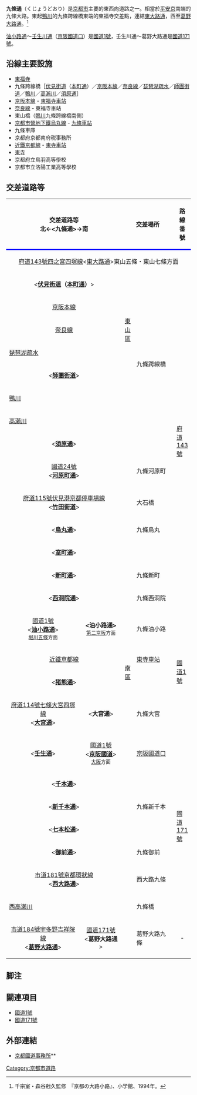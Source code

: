 '''九條通'''（くじょうどおり）是[[京都市|京都市]]主要的東西向道路之一。相當於[[平安京|平安京]]南端的九條大路。東起[[鴨川_(淀川水系)|鴨川]]的九條跨線橋東端的東福寺交差點，連結[[東大路通|東大路通]]，西至[[葛野大路通|葛野大路通]]。<ref>千宗室・森谷尅久監修　『京都の大路小路』、小学館、1994年。</ref>

[[油小路通|油小路通]]～[[壬生川通|壬生川通]]（[[京阪國道口|京阪國道口]]）是[[國道1號_(日本)|國道1號]]，壬生川通～葛野大路通是[[國道171號|國道171號]]。

== 沿線主要設施 ==
* [[東福寺|東福寺]]
* 九條跨線橋［[[伏見街道|伏見街道]]（[[本町通_(京都市)|本町通]]）／[[京阪本線|京阪本線]]／[[奈良線|奈良線]]／[[琵琶湖疏水|琵琶湖疏水]]／[[師團街道|師團街道]]／[[鴨川_(淀川水系)|鴨川]]／[[高瀨川_(京都府)|高瀨川]]／[[須原通|須原通]]］
* [[京阪本線|京阪本線]] - [[東福寺車站|東福寺車站]]
* [[奈良線|奈良線]] - 東福寺車站
* 東山橋（[[鴨川_(淀川水系)|鴨川]]九條跨線橋南側）
* [[京都市營地下鐵烏丸線|京都市營地下鐵烏丸線]] - [[九條車站_(京都府)|九條車站]]
* 九條車庫
* 京都府京都南府税事務所
* [[近鐵京都線|近鐵京都線]] - [[東寺車站|東寺車站]]
* [[東寺|東寺]]
* 京都府立鳥羽高等學校
* 京都市立洛陽工業高等學校

== 交差道路等 ==
{|border="1" cellpadding="2" cellspacing="0" class="wikitable"
|-
!colspan="2" style="border-bottom:3px solid blue;"|交差道路等<br />北←<九條通>→南
!colspan="2" style="border-bottom:3px solid blue;"|交差場所
!style="border-bottom:3px solid blue;"|路線番號
!style="border-bottom:3px solid blue;"|<small>自</small>起點<br /><small>([[km|km]])</small>
!style="border-bottom:3px solid blue;"|
|-
|colspan="6" style="text-align:center;"|[[京都府道143號四之宮四塚線|府道143號四之宮四塚線]]<[[東大路通|東大路通]]>東山五條・東山七條方面
|rowspan="31" style="width:2em; text-align:center;"|'''東↑<br />∧九條通∨<br />↓西'''
|-
|colspan="2" style="text-align:center;"|<'''[[伏見街道|伏見街道]]（[[本町通_(京都市)|本町通]]）'''>
|rowspan="6" style="width:1em;"|[[東山區_(日本)|東山區]]
|rowspan="9"|九條跨線橋
|rowspan="16" style="width:1em;"|[[京都府道143號四之宮四塚線|府道143號]]
|rowspan="9" style="text-align:center;"|-
|-
|colspan="2" style="text-align:center;"|[[京阪本線|京阪本線]]
|-
|colspan="2" style="text-align:center;"|[[奈良線|奈良線]]
|-
!colspan="2"|[[琵琶湖疏水|琵琶湖疏水]]
|-
|colspan="2" style="text-align:center;"|<'''[[師團街道|師團街道]]'''>
|-
!colspan="2" rowspan="2"|[[鴨川_(淀川水系)|鴨川]]
|-
|rowspan="24" style="width:1em;"|[[南區_(京都市)|南區]]
|-
!colspan="2"|[[高瀨川_(京都府)|高瀨川]]
|-
|colspan="2" style="text-align:center;"|<'''[[須原通|須原通]]'''>
|-
|colspan="2" style="text-align:center;"|[[國道24號|國道24號]]<br /><'''[[河原町通|河原町通]]'''>
|九條河原町
|style="text-align:center;"|-
|-
|colspan="2" style="text-align:center;"|[[京都府道115號伏見港京都停車場線|府道115號伏見港京都停車場線]]<br /><'''[[竹田街道|竹田街道]]'''>
|大石橋
|style="text-align:center;"|-
|-
|colspan="2" style="text-align:center;"|<'''[[烏丸通|烏丸通]]'''>
|九條烏丸
|style="text-align:center;"|-
|-
|colspan="2" style="text-align:center;"|<'''[[室町通|室町通]]'''>
|
|style="text-align:center;"|-
|-
|colspan="2" style="text-align:center;"|<'''[[新町通|新町通]]'''>
|九條新町
|style="text-align:center;"|-
|-
|colspan="2" style="text-align:center;"|<'''[[西洞院通|西洞院通]]'''>
|九條西洞院
|style="text-align:center;"|-
|-
|rowspan="2" style="text-align:center;"|[[國道1號_(日本)|國道1號]]<br /><'''[[油小路通|油小路通]]'''><br /><small>[[堀川五條|堀川五條]]方面</small>
|rowspan="2" style="text-align:center;"|'''<油小路通>'''<br /><small>[[第二京阪道路|第二京阪]]方面</small>
|rowspan="2"|九條油小路
|style="text-align:center;"|-
|-
|rowspan="5" style="width:1em;"|[[國道1號_(日本)|國道1號]]
|style="text-align:right;"|498.9
|-
|colspan="2" style="text-align:center;"|[[近鐵京都線|近鐵京都線]]
|[[東寺車站|東寺車站]]
|style="text-align:right;"|
|-
|colspan="2" style="text-align:center;"|<'''[[猪熊通|猪熊通]]'''>
|
|style="text-align:right;"|
|-
|style="text-align:center;"|[[京都府道114號七條大宮四塚線|府道114號七條大宮四塚線]]<br /><'''[[大宮通|大宮通]]'''>
|style="text-align:center;"|<'''大宮通'''>
|九條大宮
|style="text-align:right;"|499.3
|-
|rowspan="2" style="text-align:center;"|<'''[[壬生通|壬生通]]'''>
|rowspan="2" style="text-align:center;"|[[國道1號_(日本)|國道1號]]<br /><'''[[京阪國道|京阪國道]]'''><br /><small>[[大阪市|大阪]]方面</small>
|rowspan="2"|[[京阪國道口|京阪國道口]]
|style="text-align:right;"|499.5
|-
|rowspan="8" style="width:1em;"|[[國道171號|國道171號]]
|style="text-align:right;"|0.0
|-
|colspan="2" style="text-align:center;"|<'''[[千本通|千本通]]'''>
|
|style="text-align:right;"|
|-
|colspan="2" style="text-align:center;"|<'''[[新千本通|新千本通]]'''>
|九條新千本
|style="text-align:right;"|
|-
|colspan="2" style="text-align:center;"|<'''[[七本松通|七本松通]]'''>
|
|style="text-align:right;"|
|-
|colspan="2" style="text-align:center;"|<'''[[御前通|御前通]]'''>
|九條御前
|style="text-align:right;"|
|-
|colspan="2" style="text-align:center;"|[[京都市道181號京都環狀線|市道181號京都環狀線]]<br /><'''[[西大路通|西大路通]]'''>
|西大路九條
|style="text-align:right;"|1.2
|-
!colspan="2"|[[西高瀨川|西高瀨川]]
|九條橋
|style="text-align:right;"|
|-
|rowspan="2" style="text-align:center;"|[[京都市道184號宇多野吉祥院線|市道184號宇多野吉祥院線]]<br /><'''[[葛野大路通|葛野大路通]]'''>
|rowspan="2" style="text-align:center;"|[[國道171號|國道171號]]<br /><'''葛野大路通'''>
|rowspan="2"|葛野大路九條
|style="text-align:right;"|1.9
|-
|style="text-align:center;"|-
|style="text-align:center;"|-
|}

== 脚注 ==
<references />

== 關連項目 ==
* [[國道1號_(日本)|國道1號]]
* [[國道171號|國道171號]]

== 外部連結 ==
* [https://web.archive.org/web/20100328014415/http://www.kyoto.kkr.mlit.go.jp/ 京都國道事務所]**

{{京都市內的東西向道路|
北=[[東寺通|東寺通]]|
東=[[東大路通|東大路通]]|
西=[[葛野大路通|葛野大路通]]|
南=[[札辻通|札辻通]]|
}}

[[Category:京都市道路|Category:京都市道路]]